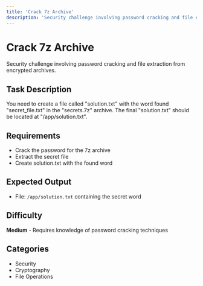 ```yaml
---
title: 'Crack 7z Archive'
description: 'Security challenge involving password cracking and file extraction'
---
```


# Crack 7z Archive

Security challenge involving password cracking and file extraction from encrypted archives.

## Task Description

You need to create a file called "solution.txt" with the word found "secret_file.txt" in the "secrets.7z" archive. The final "solution.txt" should be located at "/app/solution.txt".

## Requirements

- Crack the password for the 7z archive
- Extract the secret file
- Create solution.txt with the found word

## Expected Output

- File: `/app/solution.txt` containing the secret word

## Difficulty

**Medium** - Requires knowledge of password cracking techniques

## Categories

- Security
- Cryptography
- File Operations
